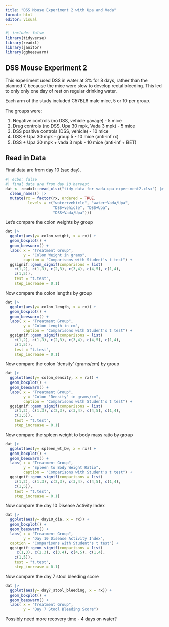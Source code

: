 ```yaml
---
title: "DSS Mouse Experiment 2 with Upa and Vada"
format: html
editor: visual
---
```


```r
#| include: false
library(tidyverse)
library(readxl)
library(janitor)
library(ggbeeswarm)
```

## DSS Mouse Experiment 2

This experiment used DSS in water at 3% for 8 days, rather than the planned 7, because the mice were slow to develop rectal bleeding. This led to only only one day of rest on regular drinking water.

Each arm of the study included C57BL6 male mice, 5 or 10 per group.

The groups were:

1.  Negative controls (no DSS, vehicle gavage) - 5 mice
2.  Drug controls (no DSS, Upa 30 mpk, Vada 3 mpk) - 5 mice
3.  DSS positive controls (DSS, vehicle) - 10 mice
4.  DSS + Upa 30 mpk - group 5 - 10 mice (anti-inf rx)
5.  DSS + Upa 30 mpk + vada 3 mpk - 10 mice (anti-inf + BET)

## Read in Data

Final data are from day 10 (sac day).

```r
#| ecbo: false
#| final data are from day 10 harvest
dat <- readxl::read_xlsx("tidy data for vada-upa experiment2.xlsx") |> 
  clean_names() |> 
  mutate(rx = factor(rx, ordered = TRUE,
          levels = c("water+vehicle", "water+Vada/Upa",
                     "DSS+vehicle", "DSS+Upa",
                     "DSS+Vada/Upa")))
```

Let's compare the colon weights by group

```r
dat |> 
  ggplot(aes(y= colon_weight, x = rx)) +
  geom_boxplot() + 
  geom_beeswarm() +
  labs( x = "Treatment Group",
        y = "Colon Weight in grams",
        caption = "Comparisons with Student's t test") +
  ggsignif::geom_signif(comparisons = list(
    c(1,2), c(1,3), c(2,3), c(3,4), c(4,5), c(1,4),
    c(1,5)),
    test = "t.test",
    step_increase = 0.1)
```

Now compare the colon lengths by group

```r
dat |> 
  ggplot(aes(y= colon_length, x = rx)) +
  geom_boxplot() + 
  geom_beeswarm() +
  labs( x = "Treatment Group",
        y = "Colon Length in cm",
        caption = "Comparisons with Student's t test") +
  ggsignif::geom_signif(comparisons = list(
    c(1,2), c(1,3), c(2,3), c(3,4), c(4,5), c(1,4),
    c(1,5)),
    test = "t.test",
    step_increase = 0.1)
```

Now compare the colon 'density' (grams/cm) by group

```r
dat |> 
  ggplot(aes(y= colon_density, x = rx)) +
  geom_boxplot() + 
  geom_beeswarm() +
  labs( x = "Treatment Group",
        y = "Colon 'Density' in grams/cm",
        caption = "Comparisons with Student's t test") +
  ggsignif::geom_signif(comparisons = list(
    c(1,2), c(1,3), c(2,3), c(3,4), c(4,5), c(1,4),
    c(1,5)),
    test = "t.test",
    step_increase = 0.1)
```

Now compare the spleen weight to body mass ratio by group

```r
dat |> 
  ggplot(aes(y= spleen_wt_bw, x = rx)) +
  geom_boxplot() + 
  geom_beeswarm() +
  labs( x = "Treatment Group",
        y = "Spleen to Body Weight Ratio",
        caption = "Comparisons with Student's t test") +
  ggsignif::geom_signif(comparisons = list(
    c(1,2), c(1,3), c(2,3), c(3,4), c(4,5), c(1,4),
    c(1,5)),
    test = "t.test",
    step_increase = 0.1)
```

Now compare the day 10 Disease Activity Index

```r
dat |> 
  ggplot(aes(y= day10_dia, x = rx)) +
  geom_boxplot() + 
  geom_beeswarm() +
  labs( x = "Treatment Group",
        y = "Day 10 Disease Activity Index",
  caption = "Comparisons with Student's t test") +
  ggsignif::geom_signif(comparisons = list(
     c(1,3), c(2,3), c(3,4), c(4,5), c(1,4),
    c(1,5)),
    test = "t.test",
    step_increase = 0.1)
```

Now compare the day 7 stool bleeding score

```r
dat |> 
  ggplot(aes(y= day7_stool_bleeding, x = rx)) +
  geom_boxplot() + 
  geom_beeswarm() +
  labs( x = "Treatment Group",
        y = "Day 7 Stool Bleeding Score") 
```

Possibly need more recovery time - 4 days on water?
